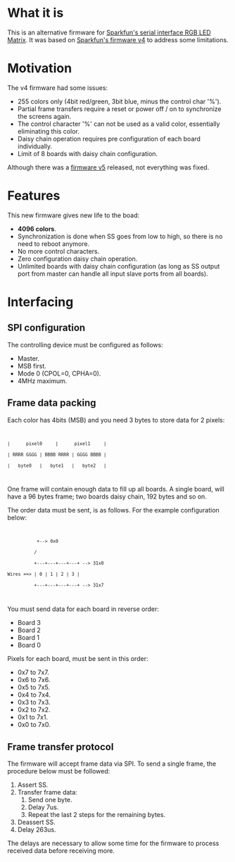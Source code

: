 = What it is =

This is an alternative firmware for [[http://www.sparkfun.com/products/760|Sparkfun's serial interface RGB LED Matrix]]. It was based on [[http://www.sparkfun.com/datasheets/Components/RGB_Backpack_v4.zip|Sparkfun's firmware v4]] to address some limitations.

= Motivation =

The v4 firmware had some issues:

* 255 colors only (4bit red/green, 3bit blue, minus the control char '%').
* Partial frame transfers require a reset or power off / on to synchronize the screens again.
* The control character '%' can not be used as a valid color, essentially eliminating this color.
* Daisy chain operation requires pre configuration of each board individually.
* Limit of 8 boards with daisy chain configuration.

Although there was a [[http://www.sparkfun.com/tutorial/ArduinoRGBMatrix/RGB_Backpack_v5.zip|firmware v5]] released, not everything was fixed.

= Features =

This new firmware gives new life to the boad:

* '''4096 colors'''.
* Synchronization is done when SS goes from low to high, so there is no need to reboot anymore.
* No more control characters.
* Zero configuration daisy chain operation.
* Unlimited boards with daisy chain configuration (as long as SS output port from master can handle all input slave ports from all boards).

= Interfacing =

== SPI configuration ==

The controlling device must be configured as follows:

* Master.
* MSB first.
* Mode 0 (CPOL=0, CPHA=0).
* 4MHz maximum.

== Frame data packing ==

Each color has 4bits (MSB) and you need 3 bytes to store data for 2 pixels:
<code>
 |      pixel0     |      pixel1     |
 | RRRR GGGG | BBBB RRRR | GGGG BBBB |
 |   byte0   |   byte1   |   byte2   |
</code>
One frame will contain enough data to fill up all boards. A single board, will have a 96 bytes frame; two boards daisy chain, 192 bytes and so on.

The order data must be sent, is as follows. For the example configuration below:
<code>
            +--> 0x0
           /
           +---+---+---+---+ --> 31x0
 Wires ==> | 0 | 1 | 2 | 3 |
           +---+---+---+---+ --> 31x7
</code>
You must send data for each board in reverse order:

* Board 3
* Board 2
* Board 1
* Board 0

Pixels for each board, must be sent in this order:

* 0x7 to 7x7.
* 0x6 to 7x6.
* 0x5 to 7x5.
* 0x4 to 7x4.
* 0x3 to 7x3.
* 0x2 to 7x2.
* 0x1 to 7x1.
* 0x0 to 7x0.

== Frame transfer protocol ==

The firmware will accept frame data via SPI. To send a single frame, the procedure below must be followed:

# Assert SS.
# Transfer frame data:
## Send one byte.
## Delay 7us.
## Repeat the last 2 steps for the remaining bytes.
# Deassert SS.
# Delay 263us.

The delays are necessary to allow some time for the firmware to process received data before receiving more.
